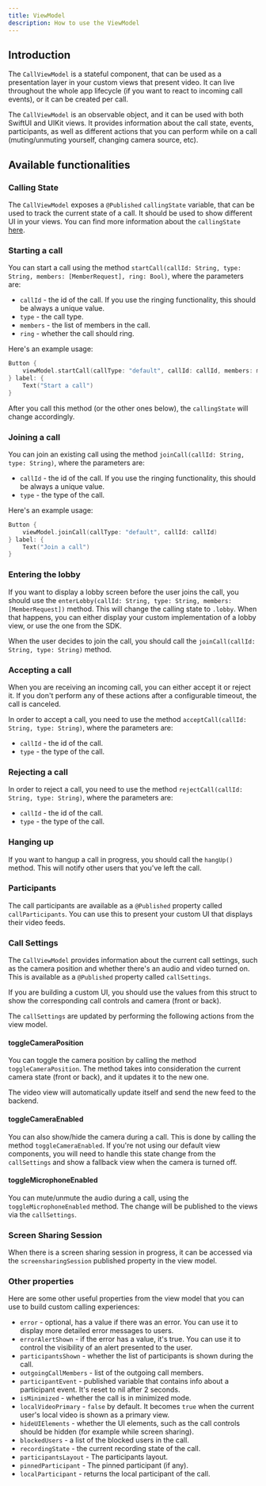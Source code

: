 ```yaml
---
title: ViewModel
description: How to use the ViewModel
---
```


## Introduction

The `CallViewModel` is a stateful component, that can be used as a presentation layer in your custom views that present video. It can live throughout the whole app lifecycle (if you want to react to incoming call events), or it can be created per call.

The `CallViewModel` is an observable object, and it can be used with both SwiftUI and UIKit views. It provides information about the call state, events, participants, as well as different actions that you can perform while on a call (muting/unmuting yourself, changing camera source, etc).

## Available functionalities

### Calling State

The `CallViewModel` exposes a `@Published` `callingState` variable, that can be used to track the current state of a call. It should be used to show different UI in your views. You can find more information about the `callingState` [here](../../guides/call-state).

### Starting a call

You can start a call using the method `startCall(callId: String, type: String, members: [MemberRequest], ring: Bool)`, where the parameters are:

- `callId` - the id of the call. If you use the ringing functionality, this should be always a unique value.
- `type` - the call type.
- `members` - the list of members in the call.
- `ring` - whether the call should ring.

Here's an example usage:

```swift
Button {
    viewModel.startCall(callType: "default", callId: callId, members: members, ring: false)
} label: {
    Text("Start a call")
}
```

After you call this method (or the other ones below), the `callingState` will change accordingly.

### Joining a call

You can join an existing call using the method `joinCall(callId: String, type: String)`, where the parameters are:

- `callId` - the id of the call. If you use the ringing functionality, this should be always a unique value.
- `type` - the type of the call.

Here's an example usage:

```swift
Button {
    viewModel.joinCall(callType: "default", callId: callId)
} label: {
    Text("Join a call")
}
```

### Entering the lobby

If you want to display a lobby screen before the user joins the call, you should use the `enterLobby(callId: String, type: String, members: [MemberRequest])` method. This will change the calling state to `.lobby`. When that happens, you can either display your custom implementation of a lobby view, or use the one from the SDK.

When the user decides to join the call, you should call the `joinCall(callId: String, type: String)` method.

### Accepting a call

When you are receiving an incoming call, you can either accept it or reject it. If you don't perform any of these actions after a configurable timeout, the call is canceled.

In order to accept a call, you need to use the method `acceptCall(callId: String, type: String)`, where the parameters are:

- `callId` - the id of the call.
- `type` - the type of the call.

### Rejecting a call

In order to reject a call, you need to use the method `rejectCall(callId: String, type: String)`, where the parameters are:

- `callId` - the id of the call.
- `type` - the type of the call.

### Hanging up

If you want to hangup a call in progress, you should call the `hangUp()` method. This will notify other users that you've left the call.

### Participants

The call participants are available as a `@Published` property called `callParticipants`. You can use this to present your custom UI that displays their video feeds.

### Call Settings

The `CallViewModel` provides information about the current call settings, such as the camera position and whether there's an audio and video turned on. This is available as a `@Published` property called `callSettings`.

If you are building a custom UI, you should use the values from this struct to show the corresponding call controls and camera (front or back).

The `callSettings` are updated by performing the following actions from the view model.

#### toggleCameraPosition

You can toggle the camera position by calling the method `toggleCameraPosition`. The method takes into consideration the current camera state (front or back), and it updates it to the new one.

The video view will automatically update itself and send the new feed to the backend.

#### toggleCameraEnabled

You can also show/hide the camera during a call. This is done by calling the method `toggleCameraEnabled`. If you're not using our default view components, you will need to handle this state change from the `callSettings` and show a fallback view when the camera is turned off.

#### toggleMicrophoneEnabled

You can mute/unmute the audio during a call, using the `toggleMicrophoneEnabled` method. The change will be published to the views via the `callSettings`.

### Screen Sharing Session

When there is a screen sharing session in progress, it can be accessed via the `screensharingSession` published property in the view model.

### Other properties

Here are some other useful properties from the view model that you can use to build custom calling experiences:

- `error` - optional, has a value if there was an error. You can use it to display more detailed error messages to users.
- `errorAlertShown` - if the error has a value, it's true. You can use it to control the visibility of an alert presented to the user.
- `participantsShown` - whether the list of participants is shown during the call.
- `outgoingCallMembers` - list of the outgoing call members.
- `participantEvent` - published variable that contains info about a participant event. It's reset to nil after 2 seconds.
- `isMinimized` - whether the call is in minimized mode.
- `localVideoPrimary` - `false` by default. It becomes `true` when the current user's local video is shown as a primary view.
- `hideUIElements` - whether the UI elements, such as the call controls should be hidden (for example while screen sharing).
- `blockedUsers` - a list of the blocked users in the call.
- `recordingState` - the current recording state of the call.
- `participantsLayout` - The participants layout.
- `pinnedParticipant` - The pinned participant (if any).
- `localParticipant` - returns the local participant of the call.
